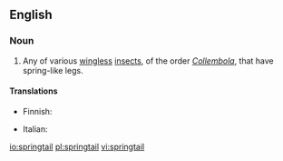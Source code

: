 ==English==

===Noun===
{{wikipedia}}
{{en-noun}}

# Any of various [[wingless]] [[insect]]s, of the order ''[[Collembola]]'', that have spring-like legs.

====Translations====
{{trans-top|springtail}}
* Finnish: {{t-|fi|hyppyhäntäinen}}
{{trans-mid}}
* Italian: {{t-|it|collembolo|m}}
{{trans-bottom}}

[[io:springtail]]
[[pl:springtail]]
[[vi:springtail]]